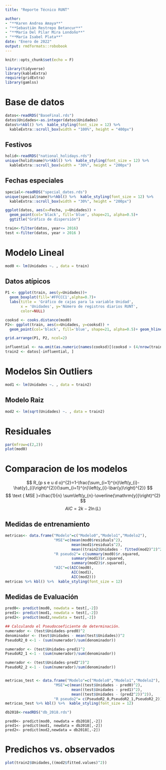 ```yaml
---
title: "Reporte Técnico RUNT"

author:
- "**Karen Andrea Amaya**"
- "**Sebastián Restrepo Betancur**"
- "**María Del Pilar Mira Londoño**"
- "**María Isabel Plata**"
date: "Enero de 2022"
output: rmdformats::robobook
---
```


```r
knitr::opts_chunk$set(echo = F)
```

```r
library(tidyverse)
library(kableExtra)
require(gridExtra)
library(gamlss)
```

# Base de datos

```r
datos<-readRDS("BaseFinal.rds")
datos$Unidades<-as.integer(datos$Unidades)
datos%>%kbl() %>%  kable_styling(font_size = 12) %>%
  kableExtra::scroll_box(width = "100%", height = "400px")
```
## Festivos


```r
holid<-readRDS("national_holidays.rds")
unique(holid$name)%>%kbl() %>%  kable_styling(font_size = 12) %>%
  kableExtra::scroll_box(width = "30%", height = "200px")
```
## Fechas especiales

```r
special<-readRDS("special_dates.rds")
unique(special$name)%>%kbl() %>%  kable_styling(font_size = 12) %>%
  kableExtra::scroll_box(width = "30%", height = "200px")
```

```r
ggplot(datos, aes(x=Fecha, y=Unidades)) + 
  geom_point(col='black', fill='blue', shape=21, alpha=0.5)+
  ggtitle("Gráfico de dispersión")
```

```r
train<-filter(datos, year<= 2016)
test <-filter(datos, year > 2016 )
```


# Modelo Lineal

```r
mod0 <- lm(Unidades ~. , data = train)
```

## Datos atípicos

```r
P1 <- ggplot(train, aes(y=Unidades))+
  geom_boxplot(fill='#FFCCC1',alpha=0.7)+
  labs(title = 'Gráfico de cajas para la variable Unidad',
       x = 'Unidades', y='Número de registros diarios RUNT',
       color=NULL)

cooksd <- cooks.distance(mod0)
P2<- ggplot(train, aes(x=Unidades, y=cooksd)) + 
  geom_point(col='black', fill='blue', shape=21, alpha=0.5)+ geom_hline(yintercept = 4*mean(cooksd, na.rm=T), color = "red")+ ggtitle("Distancias de Cook (Modelo Lineal")

grid.arrange(P1, P2, ncol=2)
```

```r
influential <- na.omit(as.numeric(names(cooksd)[(cooksd > (4/nrow(train)))]))
train2 <- datos[-influential, ]
```

# Modelos Sin Outliers

```r
mod1 <- lm(Unidades ~. , data = train2)
```

## Modelo Raiz

```r
mod2 <- lm(sqrt(Unidades) ~. , data = train2)
```

# Residuales
```r
par(mfrow=c(2,2))
plot(mod0)
```


# Comparacion de los modelos


$$
R_{p s e u d o}^{2}=1-\frac{\sum_{i=1}^{n}\left(y_{i}-\hat{y}_{i}\right)^{2}}{\sum_{i=1}^{n}\left(y_{i}-\bar{y}\right)^{2}}
$$
$$
\text { MSE }=\frac{1}{n} \sum\left(y_{n}-\overline{\mathrm{y}}\right)^{2}
$$
$$
A I C=2 k-2 \ln (L)
$$


## Medidas de entrenamiento

```r
metricas<- data.frame("Modelo"=c("Modelo0","Modelo1","Modelo2"),
                      "MSE"=c(mean(mod0$residuals^2),
                              mean(mod1$residuals^2),
                              mean((train2$Unidades - fitted(mod2)^2)^2)),
                      "R pseudo2"= c(summary(mod0)$r.squared,
                              summary(mod1)$r.squared,
                              summary(mod2)$r.squared),
                      "AIC"=c(AIC(mod0),
                              AIC(mod1),
                              AIC(mod2)))
metricas %>% kbl() %>%  kable_styling(font_size = 12)
```

## Medidas de Evaluación

```r
pred0<- predict(mod0, newdata = test[,-2])
pred1<- predict(mod1, newdata = test[,-2])
pred2<- predict(mod2,newdata = test[,-2])

## Calculando el Pseudocoeficiente de determinación.
numerador <- (test$Unidades-pred0)^2
denominador <- (test$Unidades - mean(test$Unidades))^2
PseudoR2_0 <-1 - (sum(numerador)/sum(denominador))

numerador <- (test$Unidades-pred1)^2
PseudoR2_1 <-1 - (sum(numerador)/sum(denominador))

numerador <- (test$Unidades-pred2^2)^2
PseudoR2_2 <-1 - (sum(numerador)/sum(denominador))


metricas_test <- data.frame("Modelo"=c("Modelo0","Modelo1","Modelo2"),
                      "MSE"=c(mean((test$Unidades - pred0)^2),
                              mean((test$Unidades - pred1)^2),
                              mean((test$Unidades - (pred2^2))^2)),
                      "R pseudo2"= c(PseudoR2_0,PseudoR2_1,PseudoR2_2))
metricas_test %>% kbl() %>%  kable_styling(font_size = 12)
```


```r
db2018<-readRDS("db_2018.rds")
```

```{reval=F}
pred0<- predict(mod0, newdata = db2018[,-2])
pred1<- predict(mod1, newdata = db2018[,-2])
pred2<- predict(mod2,newdata = db2018[,-2])
```



# Predichos vs. observados

```r
plot(train2$Unidades,((mod2$fitted.values)^2))
```



